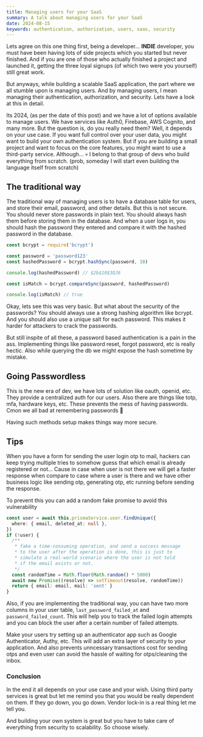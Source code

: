 ```yaml
---
title: Managing users for your SaaS
summary: A talk about managing users for your SaaS
date: 2024-08-15
keywords: authentication, authorization, users, saas, security
---
```


Lets agree on this one thing first, being a developer... **INDIE** developer, you must have been having lots of side projects which you started but never finished. And if you are one of those who actually finished a project and launched it, getting the three loyal signups (of which two were you yourself) still great work.

But anyways, while building a scalable SaaS application, the part where we all stumble upon is managing users. And by managing users, I mean managing their authentication, authorization, and security. Lets have a look at this in detail.

Its 2024, (as per the date of this post) and we have a lot of options available to manage users. We have services like Auth0, Firebase, AWS Cognito, and many more. But the question is, do you really need them? Well, it depends on your use case. If you want full control over your user data, you might want to build your own authentication system. But if you are building a small project and want to focus on the core features, you might want to use a third-party service. Although... 💀 I belong to that
group of devs who build everything from scratch. (prob, someday I will start even building the language itself from scratch)

## The traditional way

The traditional way of managing users is to have a database table for users, and store their email, password, and other details. But this is not secure. You should never store passwords in plain text. You should always hash them before storing them in the database. And when a user logs in, you should hash the password they entered and compare it with the hashed password in the database.

```js
const bcrypt = require('bcrypt')

const password = 'password123'
const hashedPassword = bcrypt.hashSync(password, 10)

console.log(hashedPassword) // $2b$10$3QJ6

const isMatch = bcrypt.compareSync(password, hashedPassword)

console.log(isMatch) // true
```

Okay, lets see this was very basic. But what about the security of the passwords? You should always use a strong hashing algorithm like bcrypt. And you should also use a unique salt for each password. This makes it harder for attackers to crack the passwords.

But still inspite of all these, a password based authentication is a pain in the ass. Implementing things like password reset, forgot password, etc is really hectic. Also while querying the db we might expose the hash sometime by mistake.

## Going Passwordless

This is the new era of dev, we have lots of solution like oauth, openid, etc. They provide a centralized auth for our users. Also there are things like totp, mfa, hardware keys, etc. These prevents the mess of having passwords. Cmon we all bad at remembering passwords 🤷

Having such methods setup makes things way more secure.

## Tips

When you have a form for sending the user login otp to mail, hackers can keep trying multiple tries to somehow guess that which email is already registered or not... Cause in case when user is not there we will get a faster response when compare to case where a user is there and we have other business logic like sending otp, generating otp, etc running before sending the response.

To prevent this you can add a random fake promise to avoid this vulnerability

```ts
const user = await this.prismaService.user.findUnique({
  where: { email, deleted_at: null },
})
if (!user) {
  /**
   * fake a time-consuming operation, and send a success message
   * to the user after the operation is done, this is just to
   * simulate a real-world scenario where the user is not told
   * if the email exists or not.
   */
  const randomTime = Math.floor(Math.random() * 5000)
  await new Promise((resolve) => setTimeout(resolve, randomTime))
  return { email: email, mail: 'sent' }
}
```

Also, if you are implementing the traditional way, you can have two more columns in your user table, `last_password_failed_at` and `password_failed_count`. This will help you to track the failed login attempts and you can block the user after a certain number of failed attempts.

Make your users try setting up an authenticator app such as Google Authenticator, Authy, etc. This will add an extra layer of security to your application. And also prevents unncessary transactions cost for sending otps and even user can avoid the hassle of waiting for otps/cleaning the inbox.

### Conclusion

In the end it all depends on your use case and your wish. Using third party services is great but let me remind you that you would be really dependent on them. If they go down, you go down. Vendor lock-in is a real thing let me tell you.

And building your own system is great but you have to take care of everything from security to scalability. So choose wisely.
